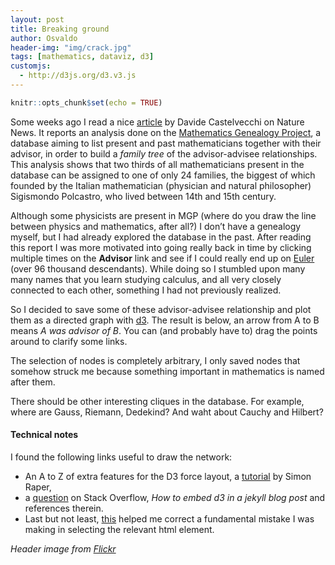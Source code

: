 ```yaml
---
layout: post
title: Breaking ground
author: Osvaldo
header-img: "img/crack.jpg"
tags: [mathematics, dataviz, d3]
customjs:
  - http://d3js.org/d3.v3.js
---
```

```r
knitr::opts_chunk$set(echo = TRUE)
```

Some weeks ago I read a nice [article](http://www.nature.com/news/majority-of-mathematicians-hail-from-just-24-scientific-families-1.20491)
by Davide Castelvecchi on Nature News. It reports an analysis done on the
[Mathematics Genealogy Project](http://genealogy.math.ndsu.nodak.edu/), a database
aiming to list present and past mathematicians together with their advisor, in
order to build a _family tree_ of the advisor-advisee relationships. This
analysis shows that two thirds of all mathematicians present in the database can
be assigned to one of only 24 families, the biggest of which founded by the
Italian mathematician (physician and natural philosopher)
Sigismondo Polcastro, who lived between 14th and 15th century.

Although some physicists are present in MGP (where do you draw the line between
physics and mathematics, after all?) I don't have a genealogy myself, but
I had already explored the database in the past. After reading this report I
was more motivated into going really back in time by clicking multiple times on the
**Advisor** link and see if I could really end up on
[Euler](https://genealogy.math.ndsu.nodak.edu/id.php?id=38586) (over 96 thousand
descendants). While doing so I stumbled upon many many names that you learn
studying calculus, and all very closely connected to each other, something I
had not previously realized.

So I decided to save some of these advisor-advisee relationship and plot them
as a directed graph with [d3](https://d3js.org). The result is below,
an arrow from A to B means _A was advisor of B_.
You can (and probably have to) drag the points around to clarify some links.

<div id="d3graph"></div>

<style>

.box {
  font: 10px sans-serif;
}

.node {
    fill: #657b83;
    opacity: 0.4;
}
.node text {
    fill: #000;
    pointer-events: none;
    font: 13px sans-serif;
}
.link {
    stroke: #657b83;
    stroke-opacity: .7;
}
</style>

<script>
var links = [
    {source: "Marin Mersenne", target: "Blaise Pascal"},
    {source: "Marin Mersenne", target: "Frans van Schooten, Jr."},
    {source: "Frans van Schooten, Jr.", target: "Christiaan Huygens"},
//    {source: "Frans van Schooten, Jr.", target: "Johan de Witt"},
    {source: "Christiaan Huygens", target: "Gottfried W. Leibniz"},
    {source: "Gottfried W. Leibniz", target: "Nicolas Malebranche"},
    {source: "Nicolas Malebranche", target: "Jakob Bernoulli"},
    {source: "Jakob Bernoulli", target: "Nikolaus (I) Bernoulli"},
    {source: "Jakob Bernoulli", target: "Johann Bernoulli"},
    {source: "Johann Bernoulli", target: "Daniel Bernoulli"},
    {source: "Johann Bernoulli", target: "Leonhard Euler"},
    {source: "Leonhard Euler", target: "Joseph-Louis Lagrange"},
    {source: "Giovanni B. Beccaria", target: "Joseph-Louis Lagrange"},
    {source: "Joseph-Louis Lagrange", target: "Jean-Baptiste Fourier"},
    {source: "Joseph-Louis Lagrange", target: "Simeon D. Poisson"},
    {source: "Pierre-Simon Laplace", target: "Simeon D. Poisson"},
    {source: "Jean-Baptiste Fourier", target: "Gustav Dirichlet"},
    {source: "Simeon D. Poisson", target: "Gustav Dirichlet"},
    {source: "Simeon D. Poisson", target: "Joseph Liouville"},
    {source: "Jean-Baptiste Fourier", target: "Giovanni A. A. Plana"},
    {source: "Joseph-Louis Lagrange", target: "Giovanni A. A. Plana"},
    {source: "Gustav Dirichlet", target: "August Kramer"},
    {source: "Gustav Dirichlet", target: "Leopold Kronecker"},
    {source: "Gustav Dirichlet", target: "Rudolf Lipschitz"},
    {source: "Rudolf Lipschitz", target: "C. Felix Klein"}
];

var nodes = {};

// Compute the distinct nodes from the links.
links.forEach(function(link) {
  link.source = nodes[link.source] || (nodes[link.source] = {name: link.source});
  link.target = nodes[link.target] || (nodes[link.target] = {name: link.target});
});

var width = 740,
    height = 800;

var force = d3.layout.force()
    .nodes(d3.values(nodes))
    .links(links)
    .size([width, height])
    .linkDistance(55)
    .charge(-900)
    .start();

//var svg = d3.select("body")
var svg = d3.select("#d3graph")
		.append("svg")
    .attr("class", "box")
    .attr("width", width)
    .attr("height", height);

//Create all the line svgs but without locations yet
var link = svg.selectAll(".link")
    .data(force.links())
    .enter().append("line")
    .attr("class", "link")
    .style("marker-end",  "url(#advisor)"); //Added


var node = svg.selectAll(".node")
    .data(force.nodes())
    .enter().append("g")
    .attr("class", "node")
    .call(force.drag);

node.append("circle")
    .attr("r", 4)

node.append("text")
      .attr("dx", 8)
      .attr("dy", ".85em")
      .text(function(d) { return d.name });

force.on("tick", function () {

    link.attr("x1", function (d) {
        return d.source.x;
    })
        .attr("y1", function (d) {
        return d.source.y;
    })
        .attr("x2", function (d) {
        return d.target.x;
    })
        .attr("y2", function (d) {
        return d.target.y;
    });

    d3.selectAll("circle").attr("cx", function (d) {
        return d.x;
    })
        .attr("cy", function (d) {
        return d.y;
    });

    d3.selectAll("text").attr("x", function (d) {
        return d.x;
    })
        .attr("y", function (d) {
        return d.y;
    });

});

// this defines the marker-end programmatically
svg.append("defs").selectAll("marker")
    .data(["advisor"])
  .enter().append("marker")
    .attr("id", function(d) { return d; })
    .attr("viewBox", "0 -1 2 2")
    .attr("refX", 2)
    .attr("refY", 0)
    .attr("markerWidth", 6)
    .attr("markerHeight", 6)
    .attr("orient", "auto")
  .append("path")
    .attr("d", "M0,-1 L2,0 L0,1 z")
    //.style("stroke", "#f00")
    .style("fill", "#268bd2")
    .style("opacity", "1.0");
</script>

The selection of nodes is completely arbitrary, I only saved nodes that
somehow struck me because something important in mathematics is named after
them.

There should be other interesting cliques in the database. For example, where
are Gauss, Riemann, Dedekind? And waht about Cauchy and Hilbert?

#### Technical notes

I found the following links useful to draw the network:

- An A to Z of extra features for the D3 force layout, a
  [tutorial](http://www.coppelia.io/2014/07/an-a-to-z-of-extra-features-for-the-d3-force-layout/)
  by Simon Raper,
- a [question](http://stackoverflow.com/questions/22651346/how-to-embed-a-d3-js-example-to-the-jekyll-blog-post)
  on Stack Overflow, _How to embed d3 in a jekyll blog post_ and references therein.
- Last but not least, [this](http://stackoverflow.com/questions/13865606/append-svg-canvas-to-element-other-than-body-using-d3) helped me correct a fundamental mistake I was making in
  selecting the relevant html element.

_Header image from [Flickr](https://flic.kr/p/xZjJW)_
